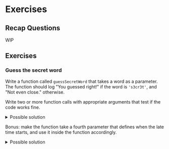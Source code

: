 # Exercises

## Recap Questions

WIP

## Exercises

### Guess the secret word

Write a function called `guessSecretWord` that takes a word as a parameter. The function should log "You guessed right!" if the word is `'s3cr3t'`, and "Not even close." otherwise.

Write two or more function calls with appropriate arguments that test if the code works fine.
<details>
  <summary>Possible solution</summary>
```js static showConsole
function guessSecretWord(guess) {
  if (guess == 's3cr3t') {
    console.log('You guessed right!');
  } else {
    console.log('Not even close.');
  }
}

guessSecretWord('Abracadabra');
guessSecretWord('Hocus Pocus');
guessSecretWord('s3cr3t');
// ** output **
'Not even close.'
'Not even close.'
'You guessed right!'
```  
</details>

### Deciding what to do tonight

Write a function called `showPlans` with three parameters - two strings that represent the plans for the evening, and the time of the day as a number.

- if the passed time is later than 20, log "It's too late, I will \{ the second plan \}";
- else, log "I have plenty of time, I will \{ the first plan \}".

Write two or more function calls with appropriate arguments that test if the code works fine.
<details>
  <summary>Possible solution</summary>
```js static showConsole
function showPlans(planA, planB, time) {
  if (time > 20) {
    console.log("It's too late, I will", planB);
  } else {
    console.log('I have plenty of time, I will', planA);
  }
}

showPlans('go to the gym', 'watch a movie', 22);
showPlans('go to the gym', 'watch a movie', 18);
// ** output **
//It's too late, I'll watch a movie
//I have plenty of time, I'll go to the gym
```  
</details>

Bonus: make the function take a fourth parameter that defines when the late time starts, and use it inside the function accordingly.

<details>
  <summary>Possible solution</summary>
```js static showConsole
function showPlans(planA, planB, time, lateAfter) {
  if (time > lateAfter) {
    console.log("It's too late, I will", planB);
  } else {
    console.log('I have plenty of time, I will', planA);
  }
}

showPlans('go to the gym', 'watch a movie', 22, 21);
showPlans('go to the gym', 'watch a movie', 18, 21);
// ** output **
//It's too late, I'll watch a movie
//I have plenty of time, I'll go to the gym
```  
</details>
